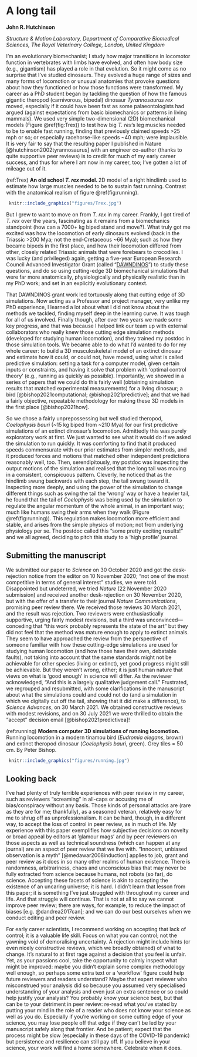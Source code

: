 
# A long tail {#Hutchinson}

**John R. Hutchinson**

*Structure & Motion Laboratory, Department of Comparative Biomedical Sciences, The Royal Veterinary College, London, United Kingdom*

I’m an evolutionary biomechanist; I study how major transitions in locomotor function in vertebrates with limbs have evolved, and often how body size (e.g., gigantism) has played a role in that evolution. So it might come as no surprise that I’ve studied dinosaurs. They evolved a huge range of sizes and many forms of locomotion or unusual anatomies that provoke questions about how they functioned or how those functions were transformed. 
My career as a PhD student began by tackling the question of how the famous gigantic theropod (carnivorous, bipedal) dinosaur *Tyrannosaurus rex* moved, especially if it could have been fast as some palaeontologists had argued (against expectations from basic biomechanics or patterns in living mammals). We used very simple two-dimensional (2D) biomechanical models (Figure \@ref(fig:Trex)) to test how big *T. rex*’s leg muscles needed to be to enable fast running, finding that previously claimed speeds >25 mph or so; or especially racehorse-like speeds ~40 mph; were implausible. It is very fair to say that the resulting paper I published in Nature [@hutchinson2002tyrannosaurus] with an engineer co-author (thanks to quite supportive peer reviews) is to credit for much of my early career success, and thus for where I am now in my career, too; I’ve gotten a lot of mileage out of it.
 
(ref:Trex) **An old school *T. rex* model. ** 2D model of a right hindlimb used to estimate how large muscles needed to be to sustain fast running. Contrast with the anatomical realism of figure \@ref(fig:running).

```{r Trex, echo=FALSE, out.width = '85%', fig.cap="(ref:Trex)"}
 knitr::include_graphics("figures/Trex.jpg")
```


But I grew to want to move on from *T. rex* in my career. Frankly, I got tired of *T. rex* over the years, fascinating as it remains from a biomechanics standpoint (how can a 7000+ kg biped stand and move?). What truly got me excited was how the locomotion of early dinosaurs evolved (back in the Triassic >200 Mya; not the end-Cretaceous ~66 Mya); such as how they became bipeds in the first place, and how their locomotion differed from other, closely related Triassic animals that were forebears to crocodiles. I was lucky (and privileged) again, getting a five-year European Research Council Advanced Investigator Grant (called “[DAWNDINOS](www.dawndinos.com)”) to study these questions, and do so using cutting-edge 3D biomechanical simulations that were far more anatomically, physiologically and physically realistic than in my PhD work; and set in an explicitly evolutionary context.

That DAWNDINOS grant work led tortuously along that cutting edge of 3D simulations. Now acting as a Professor and project manager, very unlike my PhD experience, I learned a lot about what I did not know about the methods we tackled, finding myself deep in the learning curve. It was tough for all of us involved. Finally though, after over two years we made some key progress, and that was because I helped link our team up with external collaborators who really knew those cutting edge simulation methods (developed for studying human locomotion), and they trained my postdoc in those simulation tools. We became able to do what I’d wanted to do for my whole career: to build a 3D musculoskeletal model of an extinct dinosaur and estimate how it could, or could not, have moved, using what is called predictive simulation: setting a task for a computer model, given certain inputs or constraints, and having it solve that problem with ‘optimal control theory’ (e.g., running as quickly as possible). Importantly, we showed in a series of papers that we could do this fairly well (obtaining simulation results that matched experimental measurements) for a living dinosaur; a bird [@bishop2021computational; @bishop2021predictive]; and that we had a fairly objective, repeatable methodology for making these 3D models in the first place [@bishop2021how].

So we chose a fairly unprepossessing but well studied theropod, *Coelophysis bauri* (~15 kg biped from ~210 Mya) for our first predictive simulations of an extinct dinosaur’s locomotion. Admittedly this was purely exploratory work at first. We just wanted to see what it would do if we asked the simulation to run quickly. It was comforting to find that it produced speeds commensurate with our prior estimates from simpler methods, and it produced forces and motions that matched other independent predictions reasonably well, too. Then, serendipitously, my postdoc was inspecting the output motions of the simulation and realised that the long tail was moving in a consistent, conspicuous pattern. Cleverly, he noticed that as the hindlimb swung backwards with each step, the tail swung toward it. Inspecting more deeply, and using the power of the simulation to change different things such as swing the tail the ‘wrong’ way or have a heavier tail, he found that the tail of *Coelophysis* was being used by the simulation to regulate the angular momentum of the whole animal, in an important way; much like humans swing their arms when they walk (Figure \@ref(fig:running)). This regulation makes locomotion more efficient and stable, and arises from the simple physics of motion; not from underlying physiology per se. The postdoc called this “some pretty exciting results!” and we all agreed, deciding to pitch this study to a ‘high profile’ journal.

## Submitting the manuscript

We submitted our paper to *Science* on 30 October 2020 and got the desk-rejection notice from the editor on 10 November 2020; “not one of the most competitive in terms of general interest” studies, we were told. Disappointed but undeterred, we tried *Nature* (22 November 2020 submission) and received another desk-rejection on 30 November 2020, but with the offer of a transfer to their journal *Nature Communications*, promising peer review there. We received those reviews 30 March 2021, and the result was rejection. Two reviewers were enthusiastically supportive, urging fairly modest revisions, but a third was unconvinced—conceding that “this work probably represents the state of the art” but they did not feel that the method was mature enough to apply to extinct animals. They seem to have approached the review from the perspective of someone familiar with how these cutting-edge simulations are used for studying human locomotion (and how those have their own, debatable faults), not taking into account that the same standards might not be achievable for other species (living or extinct), yet good progress might still be achievable. But they weren’t wrong, either; it is just human nature that views on what is ‘good enough’ in science will differ. As the reviewer acknowledged, “And this is a largely qualitative judgement call.” Frustrated, we regrouped and resubmitted, with some clarifications in the manuscript about what the simulations could and could not do (and a simulation in which we digitally cut off the tail, showing that it did make a difference), to *Science Advances*, on 30 March 2021. We obtained constructive reviews with modest revisions, and on 30 July 2021 we were thrilled to obtain the “accept” decision email [@bishop2021predictivea]!
 
(ref:running) **Modern computer 3D simulations of running locomotion.** Running locomotion in a modern tinamou bird (*Eudromia elegans*, brown) and extinct theropod dinosaur (*Coelophysis bauri*, green). Grey tiles = 50 cm. By Peter Bishop.

```{r running, echo=FALSE, out.width = '85%', fig.cap="(ref:running)"}
 knitr::include_graphics("figures/running.jpg")
```


## Looking back

I’ve had plenty of truly terrible experiences with peer review in my career, such as reviewers “screaming” in all-caps or accusing me of bias/conspiracy without any basis. Those kinds of personal attacks are (rare as they are for me; thankfully), as a seasoned veteran, relatively easy for me to shrug off as unprofessionalism. It can be hard, though, in a different way, to accept the loss of control in peer review, as in much of life. My experience with this paper exemplifies how subjective decisions on novelty or broad appeal by editors at ‘glamour mags’ and by peer reviewers on those aspects as well as technical soundness (which can happen at any journal) are an aspect of peer review that we live with. “Innocent, unbiased observation is a myth” [@medawar2008induction] applies to job, grant and peer review as it does in so many other realms of human existence. There is randomness, arbitrariness, chaos and unconscious bias that may never be fully extracted from science because humans, not robots (so far), do science. Accepting these facets of science is akin to accepting the existence of an uncaring universe; it is hard. I didn’t learn that lesson from this paper; it is something I’ve just struggled with throughout my career and life. And that struggle will continue. That is not at all to say we cannot improve peer review; there are ways, for example, to reduce the impact of biases [e.g. @dandrea2017can]; and we can do our best ourselves when we conduct editing and peer review.

For early career scientists, I recommend working on accepting that lack of control; it is a valuable life skill. Focus on what you can control; not the yawning void of demoralising uncertainty. A rejection might include hints (or even nicely constructive reviews, which we broadly obtained) of what to change. It’s natural to at first rage against a decision that you feel is unfair. Yet, as your passions cool, take the opportunity to calmly inspect what might be improved: maybe you didn’t explain some complex methodology well enough, so perhaps some extra text or a ‘workflow’ figure could help future reviewers and readers understand? Maybe that expert reviewer who misconstrued your analysis did so because you assumed very specialised understanding of your analysis and even just an extra sentence or so could help justify your analysis? You probably know your science best, but that can be to your detriment in peer review: re-read what you’ve stated by putting your mind in the role of a reader who does not know your science as well as you do. Especially if you’re working on some cutting edge of your science, you may lose people off that edge if they can’t be led by your manuscript safely along that frontier. And be patient; expect that the process might be slow (especially in these days of the COVID-19 pandemic) but persistence and resilience can still pay off. If you believe in your science, your work will find a home somewhere. Celebrate when it does.


